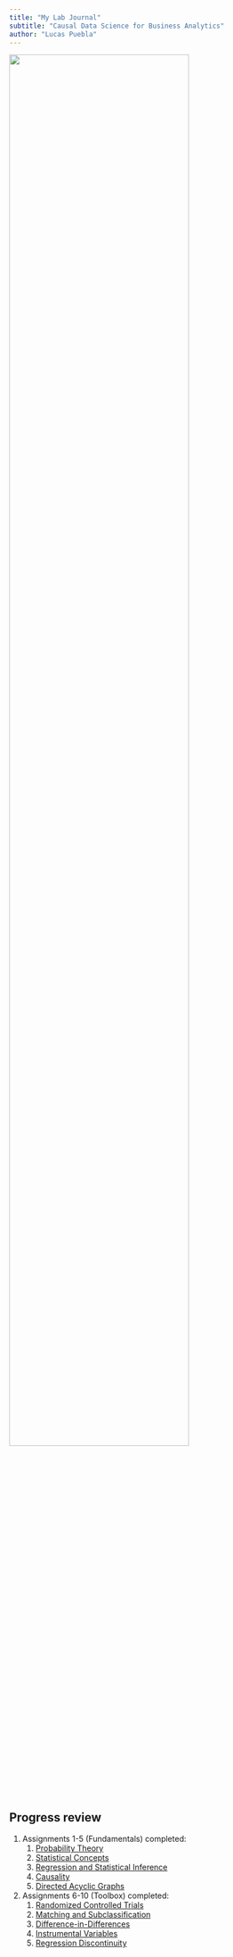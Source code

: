 ```yaml
---
title: "My Lab Journal"
subtitle: "Causal Data Science for Business Analytics"
author: "Lucas Puebla"
---
```


![](assets/logo/TIE_logo.svg){width=80% fig-align="center"}



## Progress review

1. Assignments 1-5 (Fundamentals) completed:
    1. [Probability Theory](content/01_journal/01_probability.qmd)
    2. [Statistical Concepts](content/01_journal/02_statistics.qmd)
    3. [Regression and Statistical Inference](content/01_journal/03_regression.qmd)
    4. [Causality](content/01_journal/04_causality.qmd)
    5. [Directed Acyclic Graphs](content/01_journal/05_dag.qmd)

2. Assignments 6-10 (Toolbox) completed: 
    1. [Randomized Controlled Trials](content/01_journal/06_rct.qmd)
    2. [Matching and Subclassification](content/01_journal/07_matching.qmd)
    3. [Difference-in-Differences](content/01_journal/08_did.qmd)
    4. [Instrumental Variables](content/01_journal/09_iv.qmd)
    5. [Regression Discontinuity](content/01_journal/10_rdd.qmd)
